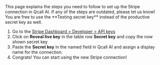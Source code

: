 
<Info>
    This page explains the steps you need to follow to set up the Stripe connection in Qcall AI. If any of the steps are outdated, please let us know!
</Info>

<Info>
You are free to use the **Testing secret key** instead of the productive secret key as well.
</Info>

1. Go to the [Stripe Dashboard > Developer > API keys](https://dashboard.stripe.com/apikeys)
2. Click on **Reveal live key** in the table row **Secret key** and copy the now shown secret key
3. Paste the **Secret key** in the named field in Qcall AI and assign a display name for the connection.
4. Congrats! You can start using the new Stripe connection!
